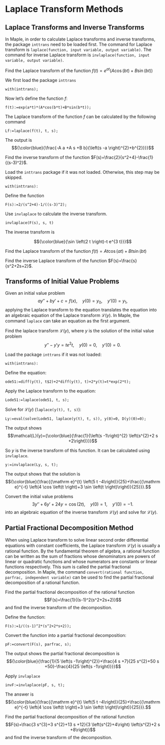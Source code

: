 # Laplace Transform Methods

## Laplace Transforms and Inverse Transforms

In Maple, in order to calculate Laplace transforms and inverse transforms, the package `inttrans` need to be loaded first. The command for Laplace transform is `laplace(function, input variable, output variable)`. The command for inverse Laplace transform is `invlaplace(function, input variable, output variable)`.

::: {.example}

Find the Laplace transform of the function $f(t)=e^{at}(A\cos(bt)+B\sin(bt))$

:::

::: {.solution}

We first load the package `inttrans`

```maple
with(inttrans);
```

Now let's define the function $f$:

```maple
f(t):=exp(a*t)*(A*cos(b*t)+B*sin(b*t));
```

The Laplace transform of the function $f$ can be calculated by the following command

```
Lf:=laplace(f(t), t, s);
```

The output is
$${\color{blue}{\frac{-A a +A s +B b}{\left(s -a \right)^{2}+b^{2}}}}$$

:::

::: {.example}

Find the inverse transform of the function $F(s)=\frac{2}{s^2+4}-\frac{1}{(s-3)^2}$.

:::

::: {.solution}

Load the `inttrans` package if it was not loaded. Otherwise, this step may be skipped.

```
with(inttrans):
```

Define the function

```
F(s):=2/(s^2+4)-1/((s-3)^2);
```

Use `invlaplace` to calculate the inverse transform.

```
invlaplace(F(s), s, t)
```

The inverse transform is

$${\color{blue}{\sin \left(2 t \right)-t e^{3 t}}}$$

:::

::: {.exercise}

Find the Laplace transform of the function $f(t)=At\cos(a t)+Bt\sin(b t)$

:::

::: {.exercise}

Find the inverse Laplace transform of the function $F(s)=\frac{s}{s^2+2s+2}$.

:::

## Transforms of Initial Value Problems

Given an initial value problem
$$ay''+by'+c=f(x), \quad y(0)=y_0,\quad y'(0)=y_1,$$
applying the Laplace transform to the equation translates the equation into an algebraic equation of the Laplace transform $\mathcal{L}(y)$. In Maple, the command `laplace` can take an equation as the first argument.

::: {.example}

Find the laplace transform $\mathcal{L}(y)$, where $y$ is the solution of the initial value problem
$$y''-y'y=te^2t, \quad y(0)=0, \quad y'(0)=0.$$

:::

::: {.solution}

Load the package `inttrans` if it was not loaded:

```
with(inttrans):
```

Define the equation:

```
ode51:=diff(y(t), t$2)+2*diff(y(t), t)+2*y(t)=t*exp(2*t);
```

Apply the Laplace transform to the equation:

```
Lode51:=laplace(ode51, t, s);
```

Solve for $\mathcal{L}(y)$ (`laplace(y(t), t, s)`):

```
Ly:=eval(solve(Lode51, laplace(y(t), t, s)), y(0)=0, D(y)(0)=0);
```

The output shows
$$\mathcal{L}(y)={\color{blue}{\frac{1}{\left(s -1\right)^{2} \left(s^{2}+2 s +2\right)}}}$$

So $y$ is the inverse transform of this function. It can be calculated using `invlaplace`.

```
y:=invlaplace(Ly, s, t);
```

The output shows that the solution is
$${\color{blue}{\frac{{\mathrm e}^{t} \left(5 t -4\right)}{25}+\frac{{\mathrm e}^{-t} \left(4 \cos \left(t \right)+3 \sin \left(t \right)\right)}{25}}}.$$

:::

::: {.exercise}

Convert the initial value problems
$$3y''+6y'+24y=\cos(2t), \quad y(0)=1, \quad y'(0)=-1.$$
into an algebraic equation of the inverse transform $\mathcal{L}(y)$ and solve for $\mathcal{L}(y)$.

:::

## Partial Fractional Decomposition Method

When using Laplace transform to solve linear second order differential equations with constant coefficients, the Laplace transform $\mathcal{L}(y)$ is usually a rational function. By the fundamental theorem of algebra, a rational function can be written as the sum of fractions whose denominators are powers of linear or quadratic functions and whose numerators are constants or linear functions respectively. This sum is called the partial fractional decomposition. In Maple, the command `convert(rational function, parfrac, independent variable)` can be used to find the partial fractional decomposition of a rational function.

::: {.example}

Find the partial fractional decomposition of the rational function
$$F(s)=\frac{1}{(s-1)^2(s^2+2s+2)}$$
and find the inverse transform of the decomposition.

:::

::: {.solution}

Define the function:

```
F(s):=1/((s-1)^2*(s^2+2*s+2));
```

Convert the function into a partial fractional decomposition:

```
pF:=convert(F(s), parfrac, s);
```

The output shows the partial fractional decomposition is 
$${\color{blue}{\frac{1}{5 \left(s -1\right)^{2}}+\frac{4 s +7}{25 s^{2}+50 s +50}-\frac{4}{25 \left(s -1\right)}}}$$

Apply `invlaplace`

```
invF:=invlaplace(pF, s, t);
```

The answer is
$${\color{blue}{\frac{{\mathrm e}^{t} \left(5 t -4\right)}{25}+\frac{{\mathrm e}^{-t} \left(4 \cos \left(t \right)+3 \sin \left(t \right)\right)}{25}}}.$$

:::

::: {.exercise}

Find the partial fractional decomposition of the rational function
$$F(s)=\frac{3 s^{3}+3 s^{2}+13 s +12}{3 \left(s^{2}+4\right) \left(s^{2}+2 s +8\right)}$$
and find the inverse transform of the decomposition.

:::
